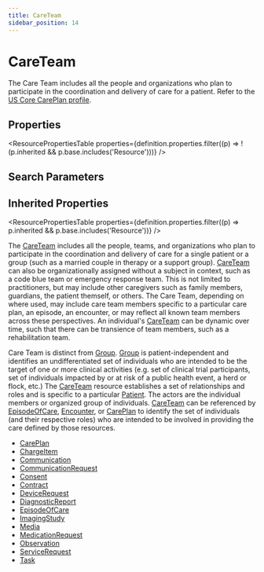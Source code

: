 ```yaml
---
title: CareTeam
sidebar_position: 14
---
```


# CareTeam

The Care Team includes all the people and organizations who plan to participate in the coordination and delivery of care for a patient. Refer to the [US Core CarePlan profile](https://hl7.org/fhir/us/core/stu3.1.1/StructureDefinition-us-core-careplan.html).

<Tabs queryString="section">
<TabItem value="schema" label="Schema" default>


## Properties


<ResourcePropertiesTable properties={definition.properties.filter((p) => !(p.inherited && p.base.includes('Resource')))} />

## Search Parameters

<SearchParamsTable searchParams={definition.searchParameters} />

## Inherited Properties

<ResourcePropertiesTable properties={definition.properties.filter((p) => p.inherited && p.base.includes('Resource'))} />

</TabItem>
  <TabItem value="usage" label="Usage">
    <div> <a name="bnc"></a>  <p> The <a href="/docs/api/fhir/resources/careteam">CareTeam</a> includes all the people, teams, and organizations who plan to participate in the coordination and delivery of care for a single patient or a group (such as a married couple in therapy or a support group).  <a href="/docs/api/fhir/resources/careteam">CareTeam</a> can also be organizationally assigned without a subject in context, such as a code blue team or emergency response team. This is not limited to practitioners, but may include other caregivers such as family members, guardians, the patient themself, or others.   The Care Team, depending on where used, may include care team members specific to a particular care plan, an episode, an encounter, or may reflect all known team members across these perspectives. An individual's <a href="/docs/api/fhir/resources/careteam">CareTeam</a> can be dynamic over time, such that there can be transience of team members, such as a rehabilitation team.  </p> </div>
    </TabItem>
  <TabItem value="relationships" label="Relationships">
    <div>  <p> Care Team is distinct from <a href="/docs/api/fhir/resources/group">Group</a>. <a href="/docs/api/fhir/resources/group">Group</a> is patient-independent and identifies an undifferentiated set of individuals who are intended to be the target of one or more clinical activities (e.g. set of clinical trial participants, set of individuals impacted by or at risk of a public health event, a herd or flock, etc.) The <a href="/docs/api/fhir/resources/careteam">CareTeam</a> resource establishes a set of relationships and roles and is specific to a particular <a href="/docs/api/fhir/resources/patient">Patient</a>.  The actors are the individual members or organized group of individuals.     <a href="/docs/api/fhir/resources/careteam">CareTeam</a> can be referenced by <a href="/docs/api/fhir/resources/episodeofcare">EpisodeOfCare</a>, <a href="/docs/api/fhir/resources/encounter">Encounter</a>, or <a href="/docs/api/fhir/resources/careplan">CarePlan</a> to identify the set of individuals (and their respective roles) who are intended to be involved in providing the care defined by those resources.   </p> </div>
    </TabItem>
  
  <TabItem value="referencedBy" label="Referenced By">
    <ul><li><a href="/docs/api/fhir/resources/careplan">CarePlan</a></li>
<li><a href="/docs/api/fhir/resources/chargeitem">ChargeItem</a></li>
<li><a href="/docs/api/fhir/resources/communication">Communication</a></li>
<li><a href="/docs/api/fhir/resources/communicationrequest">CommunicationRequest</a></li>
<li><a href="/docs/api/fhir/resources/consent">Consent</a></li>
<li><a href="/docs/api/fhir/resources/contract">Contract</a></li>
<li><a href="/docs/api/fhir/resources/devicerequest">DeviceRequest</a></li>
<li><a href="/docs/api/fhir/resources/diagnosticreport">DiagnosticReport</a></li>
<li><a href="/docs/api/fhir/resources/episodeofcare">EpisodeOfCare</a></li>
<li><a href="/docs/api/fhir/resources/imagingstudy">ImagingStudy</a></li>
<li><a href="/docs/api/fhir/resources/media">Media</a></li>
<li><a href="/docs/api/fhir/resources/medicationrequest">MedicationRequest</a></li>
<li><a href="/docs/api/fhir/resources/observation">Observation</a></li>
<li><a href="/docs/api/fhir/resources/servicerequest">ServiceRequest</a></li>
<li><a href="/docs/api/fhir/resources/task">Task</a></li></ul>
    </TabItem>

</Tabs>
